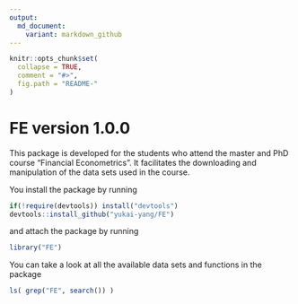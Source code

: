 ```yaml
---
output:
  md_document:
    variant: markdown_github
---
```


<!-- README.md is generated from README.Rmd. Please edit that file -->

```r
knitr::opts_chunk$set(
  collapse = TRUE,
  comment = "#>",
  fig.path = "README-"
)
```

# FE version 1.0.0

This package is developed for the students who attend the master and PhD course "Financial Econometrics". It facilitates the downloading and manipulation of the data sets used in the course.

You install the package by running

```r
if(!require(devtools)) install("devtools")
devtools::install_github("yukai-yang/FE")
```

and attach the package by running

```r
library("FE")
```

You can take a look at all the available data sets and functions in the package
```r
ls( grep("FE", search()) ) 
```
